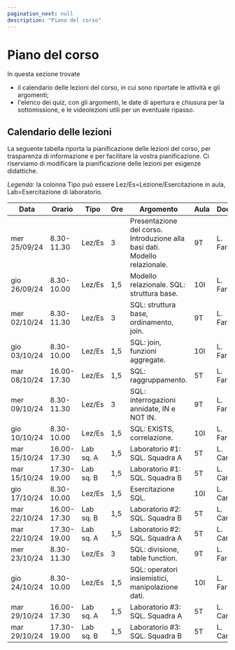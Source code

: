 ---
pagination_next: null
description: "Piano del corso"
---

# Piano del corso

In questa sezione trovate 
- il calendario delle lezioni del corso, in cui sono riportate le attività e gli argomenti;
- l'elenco dei quiz, con gli argomenti, le date di apertura e chiusura per la sottomissione, e le videolezioni utili per un eventuale ripasso.
<!--
- l'elenco degli esercizi da svolgere in preparazione di ciascuna esercitazione in aula;
-->

## Calendario delle lezioni

La seguente tabella riporta la pianificazione delle lezioni del corso, per trasparenza di informazione e per facilitare la vostra pianificazione. Ci riserviamo di modificare la pianificazione delle lezioni per esigenze didattiche.

_Legenda:_ la colonna Tipo può essere Lez/Es=Lezione/Esercitazione in aula, Lab=Esercitazione di laboratorio.
<!-- Le attività in nero sono per tutti, quelle in <font color="mediumvioletred">viola</font> o in <font color="teal">verde</font> sono attività a squadre (<font color="mediumvioletred">squadra A</font> e <font color="teal">squadra B</font> rispettivamente). -->

| Data | Orario | Tipo | Ore | Argomento | Aula | Docente |
|----|-------------|--------|----|------|------|-----|
| mer 25/09/24 | 8.30-11.30 | Lez/Es | 3 | Presentazione del corso. Introduzione alla basi dati. Modello relazionale. | 9T | L. Farinetti |
| gio 26/09/24 | 8.30-10.00 | Lez/Es | 1,5 | Modello relazionale. SQL: struttura base.| 10I | L. Farinetti |
| mer 02/10/24 | 8.30-11.30 | Lez/Es | 3 | SQL: struttura base, ordinamento, join. | 9T | L. Farinetti |
| gio 03/10/24 | 8.30-10.00 | Lez/Es | 1,5 | SQL: join, funzioni aggregate. | 10I | L. Farinetti |
| mar 08/10/24 | 16.00-17.30 | Lez/Es | 1,5 | SQL: raggruppamento. | 5T | L. Farinetti |
| mer 09/10/24 | 8.30-11.30 | Lez/Es | 3 | SQL: interrogazioni annidate, IN e NOT IN. | 9T | L. Farinetti |
| gio 10/10/24 | 8.30-10.00 | Lez/Es | 1,5 | SQL: EXISTS, correlazione. | 10I | L. Farinetti |
| mar 15/10/24 | 16.00-17.30 | Lab sq. A | 1,5 | Laboratorio #1: SQL. Squadra A | 5T | L. Canale |
| mar 15/10/24 | 17.30-19.00 | Lab sq. B | 1,5 | Laboratorio #1: SQL. Squadra B | 5T | L. Canale |
| gio 17/10/24 | 8.30-10.00 | Lez/Es | 1,5 | Esercitazione SQL. | 10I | L. Canale |
| mar 22/10/24 | 16.00-17.30 | Lab sq. B | 1,5 | Laboratorio #2: SQL. Squadra B | 5T | L. Canale |
| mar 22/10/24 | 17.30-19.00 | Lab sq. A | 1,5 | Laboratorio #2: SQL. Squadra A | 5T | L. Canale |
| mer 23/10/24 | 8.30-11.30 | Lez/Es | 3 | SQL: divisione, table function. | 9T | L. Farinetti |
| gio 24/10/24 | 8.30-10.00 | Lez/Es | 1,5 | SQL: operatori insiemistici, manipolazione dati. | 10I | L. Farinetti |
| mar 29/10/24 | 16.00-17.30 | Lab sq. A | 1,5 | Laboratorio #3: SQL. Squadra A | 5T | L. Canale |
| mar 29/10/24 | 17.30-19.00 | Lab sq. B | 1,5 | Laboratorio #3: SQL. Squadra B | 5T | L. Canale |

<!--
## Esercizi da svolgere prima delle esercitazioni in aula

| Esercizi proposti | Da svolgere prima del ... | Soluzione |
|----|-------------|--------|
| [SQL #1](https://farinetti.github.io/materiale-bdcin/Esercizi-SQL_1.pdf): join | 9/10 |  [Soluzioni SQL #1](https://farinetti.github.io/materiale-bdcin/Soluzioni-SQL_1.pdf) - comprende le soluzioni degli altri esercizi proposti in aula |
| [SQL #2](https://farinetti.github.io/materiale-bdcin/Esercizi-SQL_2.pdf): GROUP BY | 16/10 | [Soluzioni SQL #2](https://farinetti.github.io/materiale-bdcin/Soluzioni-SQL_2.pdf) - comprende le soluzioni degli altri esercizi proposti in aula |
| [SQL #3](https://farinetti.github.io/materiale-bdcin/Esercizi-SQL_3.pdf): IN e NOT IN | 20/10 | [Soluzioni SQL #3](https://farinetti.github.io/materiale-bdcin/Soluzioni-SQL_3.pdf) - comprende le soluzioni degli altri esercizi proposti in aula |
| [CCT #1](https://farinetti.github.io/materiale-bdcin/Esercizi-CCT_1.pdf) | 27/10 | [Soluzioni CCT #1](https://farinetti.github.io/materiale-bdcin/Soluzioni-CCT_1.pdf) |
| [SQL #4](https://farinetti.github.io/materiale-bdcin/Esercizi-SQL_4.pdf): EXISTS, correlazione, divisione, table function | 3/11 | [Soluzioni SQL #4](https://farinetti.github.io/materiale-bdcin/Soluzioni-SQL_4.pdf) - comprende le soluzioni degli altri esercizi proposti in aula |
| [SQL #5](https://farinetti.github.io/materiale-bdcin/Esercizi-SQL_5.pdf): Tema d'esame | 17/11 | [Soluzioni SQL #5](https://farinetti.github.io/materiale-bdcin/Soluzioni-SQL_5.pdf) - comprende le soluzioni degli altri esercizi proposti in aula |
| [ER #1](https://farinetti.github.io/materiale-bdcin/Esercizi-ER_1.pdf): Progettazione concettuale | 27/11 | [Soluzioni ER #1](https://farinetti.github.io/materiale-bdcin/Soluzioni-ER_1.pdf) - comprende le soluzioni degli altri esercizi proposti in aula |
| [ER #2](https://farinetti.github.io/materiale-bdcin/Esercizi-ER_2.pdf): Progettazione concettuale | 1/12 | [Soluzioni ER #2](https://farinetti.github.io/materiale-bdcin/Soluzioni-ER_2.pdf) - comprende le soluzioni degli altri esercizi proposti in aula |
| [CCT #2](https://farinetti.github.io/materiale-bdcin/Esercizi-CCT_2.pdf) | 15/12 | [Soluzioni CCT #2](https://farinetti.github.io/materiale-bdcin/Soluzioni-CCT_2.pdf) - comprende le soluzioni degli altri esercizi proposti in aula |
| [TE #1](https://farinetti.github.io/materiale-bdcin/Esercizi-TE_1.pdf): Tema d'esame | 15/01 | [Soluzioni TE #1](https://farinetti.github.io/materiale-bdcin/Soluzioni-TE_1.pdf) - comprende le soluzioni degli altri esercizi proposti in aula  |
| [TE #2](https://farinetti.github.io/materiale-bdcin/Esercizi-TE_2.pdf): Tema d'esame | 19/01 | [Soluzioni TE #2](https://farinetti.github.io/materiale-bdcin/Soluzioni-TE_2.pdf) - comprende le soluzioni degli altri esercizi proposti in aula |

-->

<!--

## Elenco dei quiz

La tabella riporta la sequenza dei quiz con le relative date di apertura e chiusura. I quiz devono essere sottomessi ENTRO la mezzanotte della data di chiusura, e possono essere sottomessi 1 SOLA VOLTA. Si noti che alcuni quiz potrebbero essere aperti contemporaneamente.

Note:
- I quiz sono sul Portale della Didattica, nella sezione Moodle;
- Le videolezioni sono sul Portale della Didattica, nella sezione Virtual Classroom;

-->

<!--
- Le slide contenute in questa tabella sono le stesse contenute nel materiale didattico, semplicemente sono organizzate per videolezione.
-->

<!--
| Quiz | Argomento | Apertura quiz | Chiusura quiz | Videolezione |
|----|-------------|--------|----|------|------|-----|
| VL01 | Il modello relazionale. Definizioni. Vincoli di integrità. Chiave primaria. Vincoli di integrità referenziale. | 2/10 | 8/10 | VL01 |
| VL02 | Il linguaggio SQL. Introduzione. L'istruzione SELECT. Struttura base. La clausola WHERE.  Gli operatori LIKE e IS. Ordinamento del risultato. | 2/10 | 8/10 | VL02 |
| VL03 | L'istruzione SELECT. Join fra tabelle. | 2/10 | 8/10 | VL03 |


| VL04 | Funzioni aggregate. L'operatore GROUP BY. Condizione di selezione sui gruppi. | 9/10 - 15/10 | VL04 | 9/10 | 15/10 | [![icona_pdf](https://farinetti.github.io/materiale-bdcin/iconaPdf.png)](https://farinetti.github.io/materiale-bdcin/VL04-SQL-GroupBy.pdf) |
| VL05 | Il linguaggio SQL. Select annidate. Gli operatori IN e NOT IN. Costruttore di tupla. | 9/10 - 15/10 | VL05 | 9/10 | 15/10 | [![icona_pdf](https://farinetti.github.io/materiale-bdcin/iconaPdf.png)](https://farinetti.github.io/materiale-bdcin/VL05-SQL-In.pdf) |
| VL06 | Il linguaggio SQL. Select annidate. Gli operatori EXISTS e NOT EXISTS. Correlazione fra interrogazioni. | 16/10 - 22/10 | VL06 | 16/10 | 22/10 | [![icona_pdf](https://farinetti.github.io/materiale-bdcin/iconaPdf.png)](https://farinetti.github.io/materiale-bdcin/VL06-SQL-Exists.pdf) |
| VL07 | Divisione. Table function. | 23/10 - 29/10 | VL07 | 23/10 | 29/10 | [![icona_pdf](https://farinetti.github.io/materiale-bdcin/iconaPdf.png)](https://farinetti.github.io/materiale-bdcin/VL07-SQL-TableFunction.pdf) |
| VL08 | Gli operatori insiemistici: UNION, INTERSECT, EXCEPT. Le istruzioni di aggiornamento: INSERT, DELETE, UPDATE. | 30/10 - 5/11 | VL08 | 30/10 | 5/11 | [![icona_pdf](https://farinetti.github.io/materiale-bdcin/iconaPdf.png)](https://farinetti.github.io/materiale-bdcin/VL08-SQL-OpInsiemistici.pdf) |
| VL09 | Gestione delle tabelle. Creazione, modifica, cancellazione. Vincoli di tabella. Vincoli di integrità referenziale e gestione dei vincoli. | 6/11 - 12/11 | VL09 | 6/11 | 12/11 | [![icona_pdf](https://farinetti.github.io/materiale-bdcin/iconaPdf.png)](https://farinetti.github.io/materiale-bdcin/VL09-GestioneTabelle.pdf) |
| VL10 | Gestione delle transazioni. Proprietà delle transazioni. Controllo dell'accesso e sicurezza dei dati. Gestione dei privilegi in SQL. | 6/11 - 12/11 | VL10 | 6/11 | 12/11 | [![icona_pdf](https://farinetti.github.io/materiale-bdcin/iconaPdf.png)](https://farinetti.github.io/materiale-bdcin/VL10-Transazioni-Accesso.pdf) |
| VL11 | Progettazione delle basi dati. Metodologia di progettazione. Il modello E-R: entità, relazioni, cardinalità, generalizzazione. | 13/11 - 19/11 | VL11 | 13/11 | 19/11 | [![icona_pdf](https://farinetti.github.io/materiale-bdcin/iconaPdf.png)](https://farinetti.github.io/materiale-bdcin/VL11-ModelloER.pdf) |
| VL12 | Progettazione concettuale. Esempio: data base per la gestione di prenotazioni in una ASL. | 13/11 - 19/11 | VL12 | 13/11 | 19/11 | [![icona_pdf](https://farinetti.github.io/materiale-bdcin/iconaPdf.png)](https://farinetti.github.io/materiale-bdcin/VL12-ProgettazioneConcettuale.pdf) |
| VL13 | Progettazione logico-relazionale: ristrutturazione dello schema E-R. Traduzione nel modello relazionale. Vincoli di integrità referenziale. | 20/11 - 26/11 | VL13 | 20/11 | 26/11 | [![icona_pdf](https://farinetti.github.io/materiale-bdcin/iconaPdf.png)](https://farinetti.github.io/materiale-bdcin/VL13-ProgettazioneLogica.pdf) |
| VL14 | Esempio di progettazione logica: data base per la gestione di prenotazioni in una ASL. | 20/11 - 26/11 | VL14 | 20/11 | 26/11 | [![icona_pdf](https://farinetti.github.io/materiale-bdcin/iconaPdf.png)](https://farinetti.github.io/materiale-bdcin/VL14-EsempioProgLogica.pdf) |

-->
